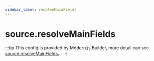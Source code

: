 ```yaml
---
sidebar_label: resolveMainFields
---
```


# source.resolveMainFields

:::tip
This config is provided by Modern.js Builder, more detail can see [source.resolveMainFields](https://modernjs.dev/builder/en/api/config-source.html#source-resolvemainfields)。
:::


<Main />
